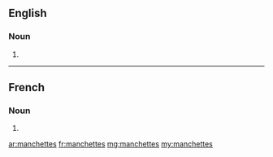 ==English==

===Noun===
{{head|en|plural}}

# {{plural of|manchette|lang=en|nocat=1}}

----

==French==

===Noun===
{{head|fr|plural}} {{f-p}}

# {{plural of|manchette|lang=fr|nocat=1}}

[[ar:manchettes]]
[[fr:manchettes]]
[[mg:manchettes]]
[[my:manchettes]]